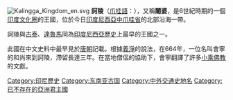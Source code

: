 [[File:Kalingga_Kingdom_en.svg|thumb]]
{{印尼歷史}}
'''訶陵'''（[[爪哇語|爪哇語]]：{{lang|jv|Karajan Kalingga}}），又稱'''闍婆'''，是6世紀時期的一個[[印度文化圈|印度文化圈]]的王國，位於今日[[印度尼西亞|印度尼西亞]][[中爪哇省|中爪哇省]]的北部沿海一帶。

訶陵與[[古泰|古泰]]、[[達魯馬|達魯馬]]同為[[印度尼西亞歷史|印度尼西亞歷史]]上最早的王國之一。

此國在中文史料中最早見於[[唐朝|唐朝]]記載。根據[[義淨|義淨]]的說法，在664年，一位名叫會寧的和尚來到訶陵，滯留長達三年。在當地僧侶的協助下，會寧翻譯了許多[[小乘佛教|小乘佛教]]的文獻。

[[Category:印尼歷史|Category:印尼歷史]]
[[Category:东南亚古国|Category:东南亚古国]]
[[Category:中外交通史地名|Category:中外交通史地名]]
[[Category:已不存在的亞洲君主國|Category:已不存在的亞洲君主國]]